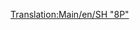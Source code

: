 [[Translation:Main/en/SH "8P"]]{{en/-}}{{Template:<!--Trains-->pociągi/Pl
|Image=[[File:en/Sh8p.png]]
|Cost=£25,781 ($51.562)
|Speed=144 km/h (90 mph, 40 m/s)
|Weight=170 t
|Power=1,600 hp (1.193 kW)
|Annual=£2,132 ($4.264)
|Designed=1954
|Lifespan=23
|Capacity=N/A
|Description=Najszybsza, najmocniejsza (i najdroższa) lokomotywa parowa w TTD Temperate. Nostalgicy Steam mogą niechętnie aktualizować tę wersję...
|Real-life=Co dziwne, ta lokomotywa oparta jest na zasadzie jednorazowej <small>''(one-off)''</small> [http://www.wikipedia.org/wiki/BR Standard Class 8 British Railways Standard Class 8 "Duke of Gloucester"].
}}